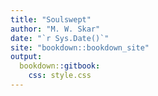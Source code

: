 ```yaml
---
title: "Soulswept"
author: "M. W. Skar"
date: "`r Sys.Date()`"
site: "bookdown::bookdown_site"
output:
  bookdown::gitbook:
    css: style.css
---
```


# {-}
